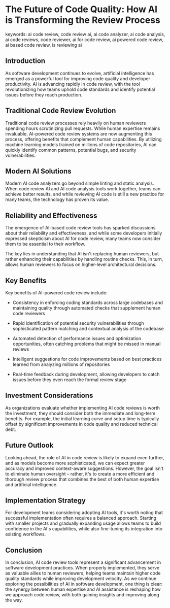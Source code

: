 # The Future of Code Quality: How AI is Transforming the Review Process

keywords:
ai code review,
code review ai,
ai code analyzer,
ai code analysis,
ai code reviews,
code reviewer,
ai for code review,
ai powered code review,
ai based code review,
is reviewing ai

## Introduction

As software development continues to evolve, artificial intelligence has emerged as a powerful tool for improving code quality and developer productivity. AI is advancing rapidly in code review, with the tool revolutionizing how teams uphold code standards and identify potential issues before they reach production.

## Traditional Code Review Evolution

Traditional code review processes rely heavily on human reviewers spending hours scrutinizing pull requests. While human expertise remains invaluable, AI-powered code review systems are now augmenting this process, offering benefits that complement human capabilities. By utilizing machine learning models trained on millions of code repositories, AI can quickly identify common patterns, potential bugs, and security vulnerabilities.

## Modern AI Solutions

Modern AI code analyzers go beyond simple linting and static analysis. When code review AI and AI code analysis tools work together, teams can achieve better results, and while reviewing AI code is still a new practice for many teams, the technology has proven its value.

## Reliability and Effectiveness

The emergence of AI-based code review tools has sparked discussions about their reliability and effectiveness, and while some developers initially expressed skepticism about AI for code review, many teams now consider them to be essential to their workflow. 

The key lies in understanding that AI isn't replacing human reviewers, but rather enhancing their capabilities by handling routine checks. This, in turn, allows human reviewers to focus on higher-level architectural decisions.

## Key Benefits

Key benefits of AI-powered code review include:

* Consistency in enforcing coding standards across large codebases and maintaining quality through automated checks that supplement human code reviewers

* Rapid identification of potential security vulnerabilities through sophisticated pattern matching and contextual analysis of the codebase

* Automated detection of performance issues and optimization opportunities, often catching problems that might be missed in manual reviews

* Intelligent suggestions for code improvements based on best practices learned from analyzing millions of repositories

* Real-time feedback during development, allowing developers to catch issues before they even reach the formal review stage

## Investment Considerations

As organizations evaluate whether implementing AI code reviews is worth the investment, they should consider both the immediate and long-term benefits. For example, the initial learning curve and setup time is typically offset by significant improvements in code quality and reduced technical debt.

## Future Outlook

Looking ahead, the role of AI in code review is likely to expand even further, and as models become more sophisticated, we can expect greater accuracy and improved context-aware suggestions. However, the goal isn't to eliminate human oversight – rather, it's to create a more efficient and thorough review process that combines the best of both human expertise and artificial intelligence.

## Implementation Strategy

For development teams considering adopting AI tools, it's worth noting that successful implementation often requires a balanced approach. Starting with smaller projects and gradually expanding usage allows teams to build confidence in the AI's capabilities, while also fine-tuning its integration into existing workflows.

## Conclusion

In conclusion, AI code review tools represent a significant advancement in software development practices. When properly implemented, they serve as valuable allies to human reviewers, helping teams maintain higher code quality standards while improving development velocity. As we continue exploring the possibilities of AI in software development, one thing is clear: the synergy between human expertise and AI assistance is reshaping how we approach code review, with both gaining insights and improving along the way.
